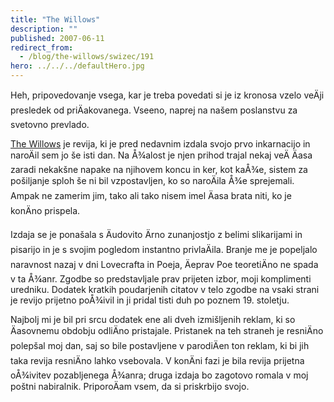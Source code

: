 ```yaml
---
title: "The Willows"
description: ""
published: 2007-06-11
redirect_from:
  - /blog/the-willows/swizec/191
hero: ../../../defaultHero.jpg
---
```


Heh, pripovedovanje vsega, kar je treba povedati si je iz kronosa vzelo veÄji presledek od priÄakovanega. Vseeno, naprej na našem poslanstvu za svetovno prevlado.

[The Willows](http://thewillowsmagazine.com/) je revija, ki je pred nedavnim izdala svojo prvo inkarnacijo in naroÄil sem jo še isti dan. Na Å¾alost je njen prihod trajal nekaj veÄ Äasa zaradi nekakšne napake na njihovem koncu in ker, kot kaÅ¾e, sistem za pošiljanje sploh še ni bil vzpostavljen, ko so naroÄila Å¾e sprejemali. Ampak ne zamerim jim, tako ali tako nisem imel Äasa brata niti, ko je konÄno prispela.

Izdaja se je ponašala s Äudovito Ärno zunanjostjo z belimi slikarijami in pisarijo in je s svojim pogledom instantno privlaÄila. Branje me je popeljalo naravnost nazaj v dni Lovecrafta in Poeja, Äeprav Poe teoretiÄno ne spada v ta Å¾anr. Zgodbe so predstavljale prav prijeten izbor, moji komplimenti uredniku. Dodatek kratkih poudarjenih citatov v telo zgodbe na vsaki strani je revijo prijetno poÅ¾ivil in ji pridal tisti duh po poznem 19. stoletju.

Najbolj mi je bil pri srcu dodatek ene ali dveh izmišljenih reklam, ki so Äasovnemu obdobju odliÄno pristajale. Pristanek na teh straneh je resniÄno polepšal moj dan, saj so bile postavljene v parodiÄen ton reklam, ki bi jih taka revija resniÄno lahko vsebovala. V konÄni fazi je bila revija prijetna oÅ¾ivitev pozabljenega Å¾anra; druga izdaja bo zagotovo romala v moj poštni nabiralnik. PriporoÄam vsem, da si priskrbijo svojo.
